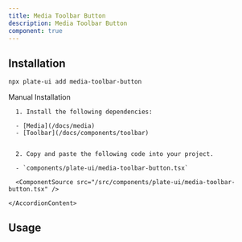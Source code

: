 ```yaml
---
title: Media Toolbar Button
description: Media Toolbar Button
component: true
---
```


[//]: # (<ComponentExample src="/src/components/examples/PlaygroundDemo.tsx">)
[//]: # (  <PlaygroundDemo />)
[//]: # (</ComponentExample>)

## Installation

```bash
npx plate-ui add media-toolbar-button
```

<Accordion type="single" collapsible>
  <AccordionItem value="manual-installation">
    <AccordionTrigger>Manual Installation</AccordionTrigger>
    <AccordionContent>

      1. Install the following dependencies:

      - [Media](/docs/media)
      - [Toolbar](/docs/components/toolbar)


      2. Copy and paste the following code into your project.

      - `components/plate-ui/media-toolbar-button.tsx`

      <ComponentSource src="/src/components/plate-ui/media-toolbar-button.tsx" />

    </AccordionContent>

  </AccordionItem>
</Accordion>

## Usage

```tsx
```

```tsx
```